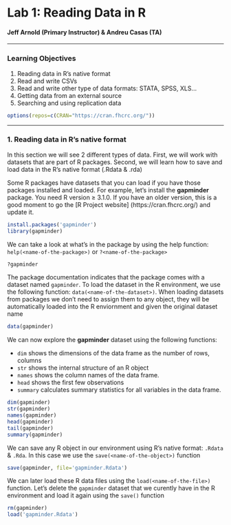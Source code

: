 # Lab 1: Reading Data in R

#### Jeff Arnold (Primary Instructor) & Andreu Casas (TA)

***

### Learning Objectives

1. Reading data in R's native format
2. Read and write CSVs
3. Read and write other type of data formats: STATA, SPSS, XLS...
4. Getting data from an external source
5. Searching and using replication data

```r
options(repos=c(CRAN="https://cran.fhcrc.org/"))
```

***

### 1. Reading data in R's native format  

In this section we will see 2 different types of data. First, we will work with datasets that are part of R packages. Second, we will learn how to save and load data in the R's native format (.Rdata & .rda)    

Some R packages have datasets that you can load if you have those packages installed and loaded. For example, let's install the **gapminder** package. You need R version ≥ 3.1.0. If you have an older version, this is a good moment to go the [R Project website] (https://cran.fhcrc.org/) and update it.

```r
install.packages('gapminder')
library(gapminder)
```

We can take a look at what's in the package by using the help function: `help(<name-of-the-package>)` or `?<name-of-the-package>`

```r
?gapminder
```

The package documentation indicates that the package comes with a dataset named `gapminder`. To load the dataset in the R environment, we use the following function: `data(<name-of-the-dataset>)`. When loading datasets from packages we don't need to assign them to any object, they will be automatically loaded into the R enviornment and given the original dataset name

```r
data(gapminder)
```

We can now explore the **gapminder** dataset using the following functions:

- `dim` shows the dimensions of the data frame as the number of rows, columns
- `str` shows the internal structure of an R object
- `names` shows the column names of the data frame.
- `head` shows the first few observations
- `summary` calculates summary statistics for all variables in the data frame.

```r
dim(gapminder)
str(gapminder)
names(gapminder)
head(gapminder)
tail(gapminder)
summary(gapminder)
```

We can save any R object in our environment using R's native format: `.Rdata` & `.Rda`. In this case we use the `save(<name-of-the-object>)` function

```r
save(gapminder, file='gapminder.Rdata')
```

We can later load these R data files using the `load(<name-of-the-file>)` function. Let's delete the `gapminder` dataset that we curently have in the R environment and load it again using the `save()` function

```r
rm(gapminder)
load('gapminder.Rdata')
```







